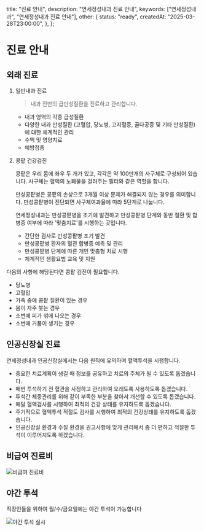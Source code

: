 
  title: "진료 안내",
  description: "연세정성내과 진료 안내",
  keywords: ["연세정성내과", "연세정성내과 진료 안내"],
  other: {
    status: "ready",
    createdAt: "2025-03-28T23:00:00",
  },
};

# 진료 안내

## 외래 진료

1. 일반내과 진료

   > 내과 전반의 급만성질환을 진료하고 관리합니다.

   - 내과 영역의 각종 급성질환
   - 다양한 내과 만성질환 (고혈압, 당뇨병, 고지혈증, 골다공증 및 기타 만성질환)에 대한 체계적인 관리
   - 수액 및 영양치료
   - 예방접종

2. 콩팥 건강검진

   <p className="my-4">콩팥은 우리 몸에 좌우 두 개가 있고, 각각은 약 100만개의 사구체로 구성되어 있습니다. 사구체는 혈액의 노폐물을 걸러주는 필터와 같은 역할을 합니다.</p>
   <p className="my-4">만성콩팥병은 콩팥의 손상으로 3개월 이상 문제가 해결되지 않는 경우를 의미합니다. 만성콩팥병이 진단되면 사구체여과율에 따라 5단계로 나눕니다.</p>
   <p className="my-4">연세정성내과는 만성콩팥병을 조기에 발견하고 만성콩팥병 단계와 동반 질환 및 합병증 여부에 따라 '맞춤치료'를 시행하는 곳입니다.</p>

   - 간단한 검사로 만성콩팥병 조기 발견
   - 만성콩팥병 환자의 혈관 합병증 예측 및 관리
   - 만성콩팥병 단계에 따른 개인 맞춤형 치료 시행
   - 체계적인 생활요법 교육 및 지원

<Callout>
  <div>
    <p>다음의 사항에 해당된다면 콩팥 검진이 필요합니다.</p>
    <ul className="my-4 ml-6 list-disc [&>li]:mt-2">
      <li>당뇨병</li>
      <li>고혈압</li>
      <li>가족 중에 콩팥 질환이 있는 경우</li>
      <li>몸이 자주 붓는 경우</li>
      <li>소변에 피가 섞에 나오는 경우</li>
      <li>소변에 거품이 생기는 경우</li>
    </ul>
  </div>
</Callout>

## 인공신장실 진료

연세정성내과 인공신장실에서는 다음 원칙에 유의하며 혈액투석을 시행합니다.

- 중요한 치료계획이 생길 때 정보를 공유하고 치료의 주체가 될 수 있도록 돕겠습니다.
- 매번 투석하기 전 혈관을 사정하고 관리하여 오래도록 사용하도록 돕겠습니다.
- 투석간 체중관리를 위해 같이 부족한 부분을 찾아서 개선할 수 있도록 돕겠습니다.
- 매달 혈액검사를 시행하여 최적의 건강 상태를 유지하도록 돕겠습니다.
- 주기적으로 혈액투석 적절도 검사를 시행하여 최적의 건강상태를 유지하도록 돕겠습니다.
- 인공신장실 환경과 수질 환경을 권고사항에 맞게 관리해서 좀 더 편하고 적절한 투석이 이루어지도록 하겠습니다.

## 비급여 진료비

<Image src={pay} alt="비급여 진료비" />

## 야간 투석

<Callout>직장인들을 위하여 월/수/금요일에는 야간 투석이 가능합니다</Callout>

<Image src={bg} alt="야간 투석 실시" />
